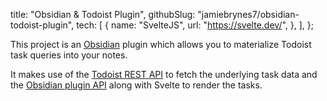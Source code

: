   title: "Obsidian & Todoist Plugin",
  githubSlug: "jamiebrynes7/obsidian-todoist-plugin",
  tech: [
    {
      name: "SvelteJS",
      url: "https://svelte.dev/",
    },
  ],
};

This project is an [Obsidian](https://obsidian.md/) plugin which allows you to materialize Todoist task queries into your notes.

<!--more-->

It makes use of the [Todoist REST API](https://developer.todoist.com/rest/v1/) to fetch the underlying task data and the [Obsidian plugin API](https://github.com/obsidianmd/obsidian-api) along with Svelte to render the tasks.

<!-- TODO: Record new video and embed here. -->
